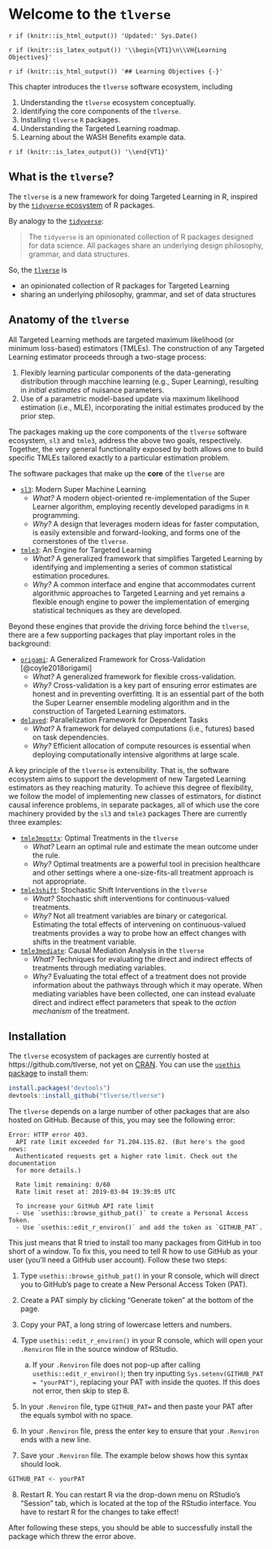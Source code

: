 # Welcome to the `tlverse` {#tlverse}

`r if (knitr::is_html_output()) 'Updated:' Sys.Date()`

`r if (knitr::is_latex_output()) '\\begin{VT1}\n\\VH{Learning Objectives}'`

`r if (knitr::is_html_output()) '## Learning Objectives {-}'`

This chapter introduces the `tlverse` software ecosystem, including

1. Understanding the `tlverse` ecosystem conceptually.
2. Identifying the core components of the `tlverse`.
3. Installing `tlverse` `R` packages.
4. Understanding the Targeted Learning roadmap.
5. Learning about the WASH Benefits example data.

`r if (knitr::is_latex_output()) '\\end{VT1}'`

## What is the `tlverse`? {-}

The `tlverse` is a new framework for doing Targeted Learning in R, inspired by
the [`tidyverse` ecosystem](https://tidyverse.org) of R packages.

By analogy to the [`tidyverse`](https://tidyverse.org/):

> The `tidyverse` is an opinionated collection of R packages designed for data
> science. All packages share an underlying design philosophy, grammar, and data
> structures.

So, the [`tlverse`](https://tlverse.org) is

* an opinionated collection of R packages for Targeted Learning
* sharing an underlying philosophy, grammar, and set of data structures

## Anatomy of the `tlverse` {-}

All Targeted Learning methods are targeted maximum likelihood (or minimum
loss-based) estimators (TMLEs). The construction of any Targeted Learning
estimator proceeds through a two-stage process:

1. Flexibly learning particular components of the data-generating distribution
   through macchine learning (e.g., Super Learning), resulting in _initial
   estimates_ of nuisance parameters.
2. Use of a parametric model-based update via maximum likelihood estimation
   (i.e., MLE), incorporating the initial estimates produced by the prior step.

The packages making up the core components of the `tlverse` software ecosystem,
`sl3` and `tmle3`, address the above two goals, respectively. Together, the very
general functionality exposed by both allows one to build specific TMLEs
tailored exactly to a particular estimation problem.

The software packages that make up the **core** of the `tlverse` are

* [`sl3`](https://github.com/tlverse/sl3): Modern Super Machine Learning
  * _What?_ A modern object-oriented re-implementation of the Super Learner
    algorithm, employing recently developed paradigms in `R` programming.
  * _Why?_ A design that leverages modern ideas for faster computation, is
    easily extensible and forward-looking, and forms one of the cornerstones of
    the `tlverse`.

* [`tmle3`](https://github.com/tlverse/tmle3): An Engine for Targeted Learning
  * _What?_ A generalized framework that simplifies Targeted Learning by
    identifying and implementing a series of common statistical estimation
    procedures.
  * _Why?_ A common interface and engine that accommodates current algorithmic
    approaches to Targeted Learning and yet remains a flexible enough engine to
    power the implementation of emerging statistical techniques as they are
    developed.

Beyond these engines that provide the driving force behind the `tlverse`, there
are a few supporting packages that play important roles in the background:

* [`origami`](https://github.com/tlverse/origami): A Generalized Framework for
   Cross-Validation [@coyle2018origami]
  * _What?_ A generalized framework for flexible cross-validation.
  * _Why?_ Cross-validation is a key part of ensuring error estimates are honest
    and in preventing overfitting. It is an essential part of the both the Super
    Learner ensemble modeling algorithm and in the construction of Targeted
    Learning estimators.

* [`delayed`](https://github.com/tlverse/delayed): Parallelization Framework for
   Dependent Tasks
  * _What?_ A framework for delayed computations (i.e., futures) based on task
    dependencies.
  * _Why?_ Efficient allocation of compute resources is essential when deploying
    computationally intensive algorithms at large scale.

A key principle of the `tlverse` is extensibility. That is, the software
ecosystem aims to support the development of new Targeted Learning estimators as
they reaching maturity. To achieve this degree of flexibility, we follow the
model of implementing new classes of estimators, for distinct causal inference
problems, in separate packages, all of which use the core machinery provided by
the `sl3` and `tmle3` packages There are currently three examples:

* [`tmle3mopttx`](https://github.com/tlverse/tmle3mopttx): Optimal Treatments
  in the `tlverse`
  * _What?_ Learn an optimal rule and estimate the mean outcome under the rule.
  * _Why?_ Optimal treatments are a powerful tool in precision healthcare and
    other settings where a one-size-fits-all treatment approach is not
    appropriate.

* [`tmle3shift`](https://github.com/tlverse/tmle3shift): Stochastic Shift
  Interventions in the `tlverse`
  * _What?_ Stochastic shift interventions for continuous-valued treatments.
  * _Why?_ Not all treatment variables are binary or categorical. Estimating the
    total effects of intervening on continuous-valued treatments provides a way
    to probe how an effect changes with shifts in the treatment variable.

* [`tmle3mediate`](https://github.com/tlverse/tmle3mediate): Causal Mediation
  Analysis in the `tlverse`
  * _What?_ Techniques for evaluating the direct and indirect effects of
    treatments through mediating variables.
  * _Why?_ Evaluating the total effect of a treatment does not provide
    information about the pathways through which it may operate. When mediating
    variables have been collected, one can instead evaluate direct and indirect
    effect parameters that speak to the _action mechanism_ of the treatment.

## Installation {#installtlverse}

The `tlverse` ecosystem of packages are currently hosted at
https://github.com/tlverse, not yet on [CRAN](https://CRAN.R-project.org/). You
can use the [`usethis` package](https://usethis.r-lib.org/) to install them:

```r
install.packages("devtools")
devtools::install_github("tlverse/tlverse")
```

The `tlverse` depends on a large number of other packages that are also hosted
on GitHub. Because of this, you may see the following error:

```
Error: HTTP error 403.
  API rate limit exceeded for 71.204.135.82. (But here's the good news:
  Authenticated requests get a higher rate limit. Check out the documentation
  for more details.)

  Rate limit remaining: 0/60
  Rate limit reset at: 2019-03-04 19:39:05 UTC

  To increase your GitHub API rate limit
  - Use `usethis::browse_github_pat()` to create a Personal Access Token.
  - Use `usethis::edit_r_environ()` and add the token as `GITHUB_PAT`.
```

This just means that R tried to install too many packages from GitHub in too
short of a window. To fix this, you need to tell R how to use GitHub as your
user (you'll need a GitHub user account). Follow these two steps:

1. Type `usethis::browse_github_pat()` in your R console, which will direct
   you to GitHub's page to create a New Personal Access Token (PAT).
2. Create a PAT simply by clicking "Generate token" at the bottom of the page.
3. Copy your PAT, a long string of lowercase letters and numbers.
4. Type `usethis::edit_r_environ()` in your R console, which will open your
   `.Renviron` file in the source window of RStudio.

    a. If your `.Renviron` file does not pop-up after calling
       `usethis::edit_r_environ()`; then try inputting
       `Sys.setenv(GITHUB_PAT = "yourPAT")`, replacing your PAT with inside the
       quotes. If this does not error, then skip to step 8.

5. In your `.Renviron` file, type `GITHUB_PAT=` and then paste your PAT after
   the equals symbol with no space.
6. In your `.Renviron` file, press the enter key to ensure that your `.Renviron`
   ends with a new line.
7. Save your `.Renviron` file. The example below shows how this syntax should
   look.

  ```r
  GITHUB_PAT <- yourPAT
  ```

8. Restart R. You can restart R via the drop-down menu on RStudio's "Session"
   tab, which is located at the top of the RStudio interface. You have to
   restart R for the changes to take effect!

After following these steps, you should be able to successfully install the
package which threw the error above.
